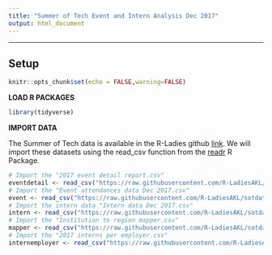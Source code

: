 ```yaml
---
title: "Summer of Tech Event and Intern Analysis Dec 2017"
output: html_document
---
```



* * *

## Setup

```r
knitr::opts_chunk$set(echo = FALSE,warning=FALSE)
```

**LOAD R PACKAGES**

```r
library(tidyverse)
```

**IMPORT DATA**

The Summer of Tech data is available in the R-Ladies github [link](https://github.com/R-LadiesAKL/sotdata). We will import these datasets using the read_csv function from the [readr](https://cran.r-project.org/web/packages/readr/index.html) R Package.

```r
# Import the "2017 event detail report.csv" 
eventdetail <- read_csv("https://raw.githubusercontent.com/R-LadiesAKL/sotdata/master/2017%20event%20detail%20report.csv")
# Import the "Event attendances data Dec 2017.csv"
event <- read_csv("https://raw.githubusercontent.com/R-LadiesAKL/sotdata/master/Event%20attendances%20data%20Dec%202017.csv")
# Import the intern data "Intern data Dec 2017.csv"
intern <- read_csv("https://raw.githubusercontent.com/R-LadiesAKL/sotdata/master/Intern%20data%20Dec%202017.csv")
# Import the "Institution to region mapper.csv"
mapper <- read_csv("https://raw.githubusercontent.com/R-LadiesAKL/sotdata/master/Institution%20to%20region%20mapper.csv")
# Import the "2017 interns per employer.csv"
internemployer <- read_csv("https://raw.githubusercontent.com/R-LadiesAKL/sotdata/master/2017%20interns%20per%20employer.csv")
```